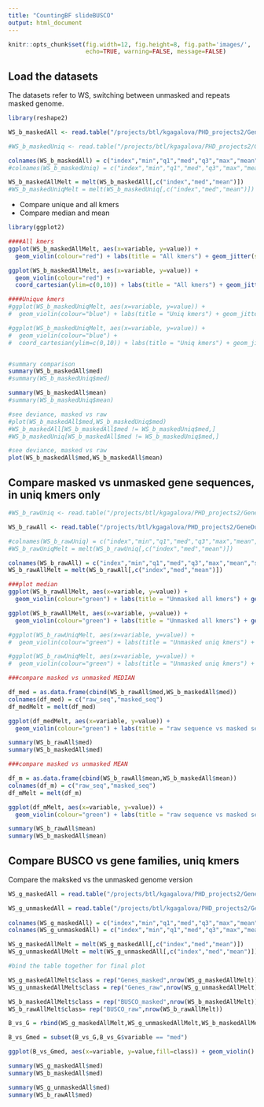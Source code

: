 ```yaml
---
title: "CountingBF slideBUSCO"
output: html_document
---
```


```r
knitr::opts_chunk$set(fig.width=12, fig.height=8, fig.path='images/',
                      echo=TRUE, warning=FALSE, message=FALSE)
```

## Load the datasets
The datasets refer to WS, switching between unmasked and repeats masked genome.

```r
library(reshape2)

WS_b_maskedAll <- read.table("/projects/btl/kgagalova/PHD_projects2/GeneDuplicationTool/data/miBF/BUSCOsGeneFamilies/WS77111/TestRunBUSCOsAll_masked.out", quote="\"", comment.char="")

#WS_b_maskedUniq <- read.table("/projects/btl/kgagalova/PHD_projects2/GeneDuplicationTool/data/miBF/BUSCOsGeneFamilies/WS77111/TestRunBUSCOsUnique_masked.out", quote="\"", comment.char="")

colnames(WS_b_maskedAll) = c("index","min","q1","med","q3","max","mean","sd","fdr")
#colnames(WS_b_maskedUniq) = c("index","min","q1","med","q3","max","mean","sd")

WS_b_maskedAllMelt = melt(WS_b_maskedAll[,c("index","med","mean")])
#WS_b_maskedUniqMelt = melt(WS_b_maskedUniq[,c("index","med","mean")])
```

* Compare unique and all kmers
* Compare median and mean

```r
library(ggplot2)

####All kmers
ggplot(WS_b_maskedAllMelt, aes(x=variable, y=value)) + 
  geom_violin(colour="red") + labs(title = "All kmers") + geom_jitter(shape=16, position=position_jitter(0.2))

ggplot(WS_b_maskedAllMelt, aes(x=variable, y=value)) + 
  geom_violin(colour="red") + 
  coord_cartesian(ylim=c(0,10)) + labs(title = "All kmers") + geom_jitter(shape=16, position=position_jitter(0.2))

####Unique kmers
#ggplot(WS_b_maskedUniqMelt, aes(x=variable, y=value)) + 
#  geom_violin(colour="blue") + labs(title = "Uniq kmers") + geom_jitter(shape=16, position=position_jitter(0.2))

#ggplot(WS_b_maskedUniqMelt, aes(x=variable, y=value)) + 
#  geom_violin(colour="blue") + 
#  coord_cartesian(ylim=c(0,10)) + labs(title = "Uniq kmers") + geom_jitter(shape=16, position=position_jitter(0.2))


#summary comparison
summary(WS_b_maskedAll$med)
#summary(WS_b_maskedUniq$med)

summary(WS_b_maskedAll$mean)
#summary(WS_b_maskedUniq$mean)

#see deviance, masked vs raw
#plot(WS_b_maskedAll$med,WS_b_maskedUniq$med)
#WS_b_maskedAll[WS_b_maskedAll$med != WS_b_maskedUniq$med,]
#WS_b_maskedUniq[WS_b_maskedAll$med != WS_b_maskedUniq$med,]

#see deviance, masked vs raw
plot(WS_b_maskedAll$med,WS_b_maskedAll$mean)
```

## Compare masked vs unmasked gene sequences, in uniq kmers only

```r

#WS_b_rawUniq <- read.table("/projects/btl/kgagalova/PHD_projects2/GeneDuplicationTool/data/miBF/BUSCOsGeneFamilies/WS77111/TestRunBUSCOs2Uniq_unmasked.out", quote="\"", comment.char="")

WS_b_rawAll <- read.table("/projects/btl/kgagalova/PHD_projects2/GeneDuplicationTool/data/miBF/BUSCOsGeneFamilies/WS77111/TestRunBUSCOsAll_unmasked.out", quote="\"", comment.char="")

#colnames(WS_b_rawUniq) = c("index","min","q1","med","q3","max","mean","sd")
#WS_b_rawUniqMelt = melt(WS_b_rawUniq[,c("index","med","mean")])

colnames(WS_b_rawAll) = c("index","min","q1","med","q3","max","mean","sd","fdr")
WS_b_rawAllMelt = melt(WS_b_rawAll[,c("index","med","mean")])

###plot median
ggplot(WS_b_rawAllMelt, aes(x=variable, y=value)) + 
  geom_violin(colour="green") + labs(title = "Unmasked all kmers") + geom_jitter(shape=16, position=position_jitter(0.2))

ggplot(WS_b_rawAllMelt, aes(x=variable, y=value)) + 
  geom_violin(colour="green") + labs(title = "Unmasked all kmers") + geom_jitter(shape=16, position=position_jitter(0.2)) + coord_cartesian(ylim=c(0,10))

#ggplot(WS_b_rawUniqMelt, aes(x=variable, y=value)) + 
#  geom_violin(colour="green") + labs(title = "Unmasked uniq kmers") + geom_jitter(shape=16, position=position_jitter(0.2))

#ggplot(WS_b_rawUniqMelt, aes(x=variable, y=value)) + 
#  geom_violin(colour="green") + labs(title = "Unmasked uniq kmers") + coord_cartesian(ylim=c(0,10)) + geom_jitter(shape=16, #position=position_jitter(0.2))

###compare masked vs unmasked MEDIAN

df_med = as.data.frame(cbind(WS_b_rawAll$med,WS_b_maskedAll$med))
colnames(df_med) = c("raw_seq","masked_seq")
df_medMelt = melt(df_med)

ggplot(df_medMelt, aes(x=variable, y=value)) + 
  geom_violin(colour="green") + labs(title = "raw sequence vs masked sequence - median") + geom_jitter(shape=16, position=position_jitter(0.2))

summary(WS_b_rawAll$med)
summary(WS_b_maskedAll$med)

###compare masked vs unmasked MEAN

df_m = as.data.frame(cbind(WS_b_rawAll$mean,WS_b_maskedAll$mean))
colnames(df_m) = c("raw_seq","masked_seq")
df_mMelt = melt(df_m)

ggplot(df_mMelt, aes(x=variable, y=value)) + 
  geom_violin(colour="green") + labs(title = "raw sequence vs masked sequence - mean") + geom_jitter(shape=16, position=position_jitter(0.2))

summary(WS_b_rawAll$mean)
summary(WS_b_maskedAll$mean)
```

## Compare BUSCO vs gene families, uniq kmers

Compare the maksked vs the unmasked genome version

```r

WS_g_maskedAll = read.table("/projects/btl/kgagalova/PHD_projects2/GeneDuplicationTool/data/miBF/WS77111geneFamilies/TestRunJune/TestRunGenesAll_masked.out", quote="\"", comment.char="")

WS_g_unmaskedAll = read.table("/projects/btl/kgagalova/PHD_projects2/GeneDuplicationTool/data/miBF/WS77111geneFamilies/TestRunJune/TestRunGenesAll_unmasked.out", quote="\"", comment.char="")
  
colnames(WS_g_maskedAll) = c("index","min","q1","med","q3","max","mean","sd","fdr")
colnames(WS_g_unmaskedAll) = c("index","min","q1","med","q3","max","mean","sd","fdr")

WS_g_maskedAllMelt = melt(WS_g_maskedAll[,c("index","med","mean")])
WS_g_unmaskedAllMelt = melt(WS_g_unmaskedAll[,c("index","med","mean")])

#bind the table together for final plot

WS_g_maskedAllMelt$class = rep("Genes_masked",nrow(WS_g_maskedAllMelt))
WS_g_unmaskedAllMelt$class = rep("Genes_raw",nrow(WS_g_unmaskedAllMelt))

WS_b_maskedAllMelt$class = rep("BUSCO_masked",nrow(WS_b_maskedAllMelt))
WS_b_rawAllMelt$class= rep("BUSCO_raw",nrow(WS_b_rawAllMelt))

B_vs_G = rbind(WS_g_maskedAllMelt,WS_g_unmaskedAllMelt,WS_b_maskedAllMelt,WS_b_rawAllMelt)

B_vs_Gmed = subset(B_vs_G,B_vs_G$variable == "med")

ggplot(B_vs_Gmed, aes(x=variable, y=value,fill=class)) + geom_violin() + labs(title = "Genes vs BUSCOs - med") + coord_cartesian(ylim=c(0,10)) #+ geom_jitter(shape=16, position=position_jitter(0.2))

summary(WS_g_maskedAll$med)
summary(WS_b_maskedAll$med)

summary(WS_g_unmaskedAll$med)
summary(WS_b_rawAll$med)
```


